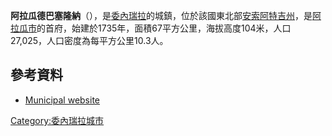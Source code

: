 {{Coord|9|27|27|N|64|49|34|W|display=title}}

'''阿拉瓜德巴塞隆納'''（{{lang-es|Aragua de Barcelona}}），是[[委內瑞拉|委內瑞拉]]的城鎮，位於該國東北部[[安索阿特吉州|安索阿特吉州]]，是[[阿拉瓜市|阿拉瓜市]]的首府，始建於1735年，面積67平方公里，海拔高度104米，人口27,025，人口密度為每平方公里10.3人。

==參考資料==
*[http://aragua-anzoategui.gob.ve/ Municipal website]{{dead link|date=十一月 2017 |bot=InternetArchiveBot }}

{{Venezuela-geo-stub}}
[[Category:委內瑞拉城市|Category:委內瑞拉城市]]